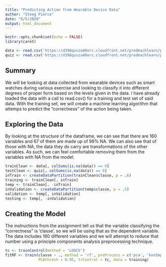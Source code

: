 ```yaml
---
title: "Predicting Action from Wearable Device Data"
author: "Steeg Pierce"
date: "6/5/2020"
output: html_document
---
```


```r
knitr::opts_chunk$set(echo = FALSE)
library(caret)
```

```r
data <- read.csv('https://d396qusza40orc.cloudfront.net/predmachlearn/pml-training.csv')
quiz <- read.csv('https://d396qusza40orc.cloudfront.net/predmachlearn/pml-testing.csv')
```

## Summary

We will be looking at data collected from wearable devices such as smart watches during various exercise and looking to classify it into different degrees of proper form based on the levels given in the data. I have already loaded the data with a call to read.csv() for a training and test set of said data. With the training set, we will create a machine learning algorithm that attemps to predict the "correctness" of the action being taken.

## Exploring the Data

By looking at the structure of the dataframe, we can see that there are 160 variables and 67 of them are made up of 98% NA. We can also see that of those with NA, the data they do carry are transformations of the other variables. As such, we can feel comfortable removing them from the variables with NA from the model.

```r
trainClean <- data[, colSums(is.na(data)) == 0]
testClean <- quiz[, colSums(is.na(data)) == 0]
inTrain <- createDataPartition(trainClean$classe, p = .6)
training <- trainClean[, inTrain]
temp <- trainClean[, -inTrain]
inValidation <- createDataPartition(temp$classe, p = .5)
validation <- temp[, inValidation]
testing <- temp[, -inValidation]
```

## Creating the Model

The instructions from the assignment tell us that the variable classifying the "correctness" is 'classe', so we will be using that as the dependent variable. The data includes 160 different variables and we will attempt to reduce that number using a principle components analysis preprocessing technique.

```r
tc <- trainControl(method = 'LOOCV')
fitRF <- train(classe ~ ., method = 'rf', preProcess = c('pca', 'knnImpute'),
               PCAthresh = 0.95, trControl = tc, data = training)
```